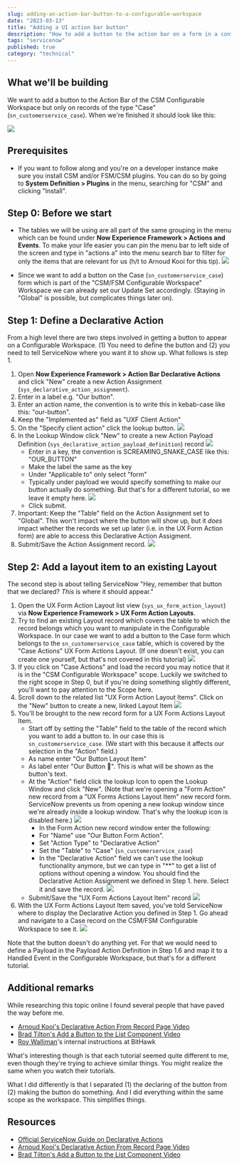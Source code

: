 ```yaml
---
slug: adding-an-action-bar-button-to-a-configurable-workspace
date: "2023-03-13"
title: "Adding a UI action bar button"
description: "How to add a button to the action bar on a form in a configurable workspace."
tags: "servicenow"
published: true
category: "technical"
---
```


## What we'll be building

We want to add a button to the Action Bar of the CSM Configurable Workspace but only on records of the type "Case" (`sn_customerservice_case`). When we're finished it should look like this:

![](../images/20230310161519.png)

## Prerequisites

- If you want to follow along and you're on a developer instance make sure you install CSM and/or FSM/CSM plugins. You can do so by going to **System Definition > Plugins** in the menu, searching for "CSM" and clicking "Install".

## Step 0: Before we start

- The tables we will be using are all part of the same grouping in the menu which can be found under **Now Experience Framework > Actions and Events**. To make your life easier you can pin the menu bar to left side of the screen and type in "actions a" into the menu search bar to filter for only the items that are relevant for us (h/t to Arnoud Kooi for this tip). ![](../images/20230311055309.png)

- Since we want to add a button on the Case (`sn_customerservice_case`) form which is part of the "CSM/FSM Configurable Workspace" Workspace we can already set our Update Set accordingly. (Staying in "Global" is possible, but complicates things later on).

## Step 1: Define a Declarative Action

From a high level there are two steps involved in getting a button to appear on a Configurable Workspace. (1) You need to define the button and (2) you need to tell ServiceNow where you want it to show up. What follows is step 1.

1. Open **Now Experience Framework > Action Bar Declarative Actions** and click "New" create a new Action Assignment (`sys_declarative_action_assignment`).
2. Enter in a label e.g. "Our button".
3. Enter an action name, the convention is to write this in kebab-case like this: "our-button".
4. Keep the "Implemented as" field as "UXF Client Action"
5. On the "Specify client action" click the lookup button. ![](../images/20230311060213.png)
6. In the Lookup Window click "New" to create a new Action Payload Definition (`sys_declarative_action_payload_definition`) record ![](../images/20230311060403.png)
   - Enter in a key, the convention is SCREAMING_SNAKE_CASE like this: "OUR_BUTTON"
   - Make the label the same as the key
   - Under "Applicable to" only select "form"
   - Typically under payload we would specify something to make our button actually do something. But that's for a different tutorial, so we leave it empty here. ![](../images/20230311060813.png)
   - Click submit.
7. Important: Keep the "Table" field on the Action Assignment set to "Global". This won't impact where the button will show up, but it _does_ impact whether the records we set up later (i.e. in the UX Form Action form) are able to access this Declarative Action Assigment.
8. Submit/Save the Action Assignment record. ![](../images/20230311060951.png)

## Step 2: Add a layout item to an existing Layout

The second step is about telling ServiceNow "Hey, remember that button that we declared? _This_ is where it should appear."

1. Open the UX Form Action Layout list view (`sys_ux_form_action_layout`) via **Now Experience Framework > UX Form Action Layouts**.
2. Try to find an existing Layout record which covers the table to which the record belongs which you want to manipulate in the Configurable Workspace. In our case we want to add a button to the Case form which belongs to the `sn_customerservice_case` table, which is covered by the "Case Actions" UX Form Actions Layout. (If one doesn't exist, you can create one yourself, but that's not covered in this tutorial) ![](../images/20230311061611.png)
3. If you click on "Case Actions" and load the record you may notice that it is in the "CSM Configurable Workspace" scope. Luckily we switched to the right scope in Step 0, but if you're doing something slightly different, you'll want to pay attention to the Scope here.
4. Scroll down to the related list "UX Form Action Layout Items". Click on the "New" button to create a new, linked Layout Item ![](../images/20230311061935.png)
5. You'll be brought to the new record form for a UX Form Actions Layout Item.
   - Start off by setting the "Table" field to the table of the record which you want to add a button to. In our case this is `sn_customerservice_case`. (We start with this because it affects our selection in the "Action" field.)
   - As name enter "Our Button Layout Item"
   - As label enter "Our Button 👋". This is what will be shown as the button's text.
   - At the "Action" field click the lookup Icon to open the Lookup Window and click "New". (Note that we're opening a "Form Action" new record from a "UX Forms Actions Layout Item" new record form. ServiceNow prevents us from opening a new lookup window since we're already inside a lookup window. That's why the lookup icon is disabled here.) ![](../images/20230311063258.png)
     - In the Form Action new record window enter the following:
     - For "Name" use "Our Button Form Action".
     - Set "Action Type" to "Declarative Action"
     - Set the "Table" to "Case" (`sn_customerservice_case`)
     - In the "Declarative Action" field we can't use the lookup functionality anymore, but we can type in "\*\*" to get a list of options without opening a window. You should find the Declarative Action Assignment we defined in Step 1. here. Select it and save the record. ![](../images/20230311064259.png)
   - Submit/Save the "UX Form Actions Layout Item" record ![](../images/20230311064825.png)
6. With the UX Form Actions Layout Item saved, you've told ServiceNow where to display the Declarative Action you defined in Step 1. Go ahead and navigate to a Case record on the CSM/FSM Configurable Workspace to see it. ![](../images/20230311065106.png)

Note that the button doesn't do anything yet. For that we would need to define a Payload in the Payload Action Definition in Step 1.6 and map it to a Handled Event in the Configurable Workspace, but that's for a different tutorial.

## Additional remarks

While researching this topic online I found several people that have paved the way before me.

- [Arnoud Kooi's Declarative Action From Record Page Video](https://www.youtube.com/watch?v=C8KDDHUvNO8)
- [Brad Tilton's Add a Button to the List Component Video](https://www.youtube.com/watch?v=lTDa8nFRvmU)
- [Roy Walliman](https://www.servicenow.com/community/user/viewprofilepage/user-id/270338)'s internal instructions at BitHawk

What's interesting though is that each tutorial seemed quite different to me, even though they're trying to achieve similar things. You might realize the same when you watch their tutorials.

What I did differently is that I separated (1) the declaring of the button from (2) making the button do something. And I did everything within the same scope as the workspace. This simplifies things.

## Resources

- [Official ServiceNow Guide on Declarative Actions](https://www.servicenow.com/community/next-experience-articles/introduction-to-declarative-actions/ta-p/2332003)
- [Arnoud Kooi's Declarative Action From Record Page Video](https://www.youtube.com/watch?v=C8KDDHUvNO8)
- [Brad Tilton's Add a Button to the List Component Video](https://www.youtube.com/watch?v=lTDa8nFRvmU)
